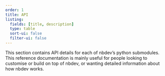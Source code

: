 ```yaml
---
order: 1
title: API
listing:
  fields: [title, description]
  type: table
  sort-ui: false
  filter-ui: false
---
```


This section contains API details for each of nbdev's python submodules. This reference documentation is mainly useful for people looking to customise or build on top of nbdev, or wanting detailed information about how nbdev works.


